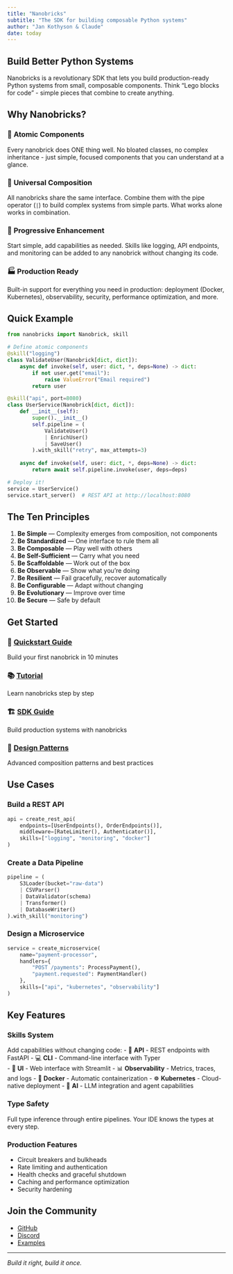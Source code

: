 ```yaml
---
title: "Nanobricks"
subtitle: "The SDK for building composable Python systems"
author: "Jan Kothyson & Claude"
date: today
---
```


## Build Better Python Systems

Nanobricks is a revolutionary SDK that lets you build production-ready Python systems from small, composable components. Think "Lego blocks for code" - simple pieces that combine to create anything.

## Why Nanobricks?

### 🧱 **Atomic Components**
Every nanobrick does ONE thing well. No bloated classes, no complex inheritance - just simple, focused components that you can understand at a glance.

### 🔗 **Universal Composition**
All nanobricks share the same interface. Combine them with the pipe operator (`|`) to build complex systems from simple parts. What works alone works in combination.

### 🚀 **Progressive Enhancement**
Start simple, add capabilities as needed. Skills like logging, API endpoints, and monitoring can be added to any nanobrick without changing its code.

### 🏭 **Production Ready**
Built-in support for everything you need in production: deployment (Docker, Kubernetes), observability, security, performance optimization, and more.

## Quick Example

```python
from nanobricks import Nanobrick, skill

# Define atomic components
@skill("logging")
class ValidateUser(Nanobrick[dict, dict]):
    async def invoke(self, user: dict, *, deps=None) -> dict:
        if not user.get("email"):
            raise ValueError("Email required")
        return user

@skill("api", port=8080)
class UserService(Nanobrick[dict, dict]):
    def __init__(self):
        super().__init__()
        self.pipeline = (
            ValidateUser()
            | EnrichUser()
            | SaveUser()
        ).with_skill("retry", max_attempts=3)
    
    async def invoke(self, user: dict, *, deps=None) -> dict:
        return await self.pipeline.invoke(user, deps=deps)

# Deploy it!
service = UserService()
service.start_server()  # REST API at http://localhost:8080
```

## The Ten Principles

1. **Be Simple** — Complexity emerges from composition, not components
2. **Be Standardized** — One interface to rule them all
3. **Be Composable** — Play well with others
4. **Be Self-Sufficient** — Carry what you need
5. **Be Scaffoldable** — Work out of the box
6. **Be Observable** — Show what you're doing
7. **Be Resilient** — Fail gracefully, recover automatically
8. **Be Configurable** — Adapt without changing
9. **Be Evolutionary** — Improve over time
10. **Be Secure** — Safe by default

## Get Started

### 🚀 **[Quickstart Guide](quickstart.qmd)**
Build your first nanobrick in 10 minutes

### 📚 **[Tutorial](tutorial.qmd)**
Learn nanobricks step by step

### 🏗️ **[SDK Guide](sdk-guide.qmd)**
Build production systems with nanobricks

### 🎨 **[Design Patterns](patterns.qmd)**
Advanced composition patterns and best practices

## Use Cases

### Build a REST API
```python
api = create_rest_api(
    endpoints=[UserEndpoints(), OrderEndpoints()],
    middleware=[RateLimiter(), Authenticator()],
    skills=["logging", "monitoring", "docker"]
)
```

### Create a Data Pipeline
```python
pipeline = (
    S3Loader(bucket="raw-data")
    | CSVParser()
    | DataValidator(schema)
    | Transformer()
    | DatabaseWriter()
).with_skill("monitoring")
```

### Design a Microservice
```python
service = create_microservice(
    name="payment-processor",
    handlers={
        "POST /payments": ProcessPayment(),
        "payment.requested": PaymentHandler()
    },
    skills=["api", "kubernetes", "observability"]
)
```

## Key Features

### Skills System
Add capabilities without changing code:
- 🚀 **API** - REST endpoints with FastAPI
- 💻 **CLI** - Command-line interface with Typer  
- 🎨 **UI** - Web interface with Streamlit
- 📊 **Observability** - Metrics, traces, and logs
- 🐳 **Docker** - Automatic containerization
- ☸️ **Kubernetes** - Cloud-native deployment
- 🤖 **AI** - LLM integration and agent capabilities

### Type Safety
Full type inference through entire pipelines. Your IDE knows the types at every step.

### Production Features
- Circuit breakers and bulkheads
- Rate limiting and authentication
- Health checks and graceful shutdown
- Caching and performance optimization
- Security hardening

## Join the Community

- [GitHub](https://github.com/nanobricks/nanobricks)
- [Discord](https://discord.gg/nanobricks)
- [Examples](https://github.com/nanobricks/examples)

---

*Build it right, build it once.*